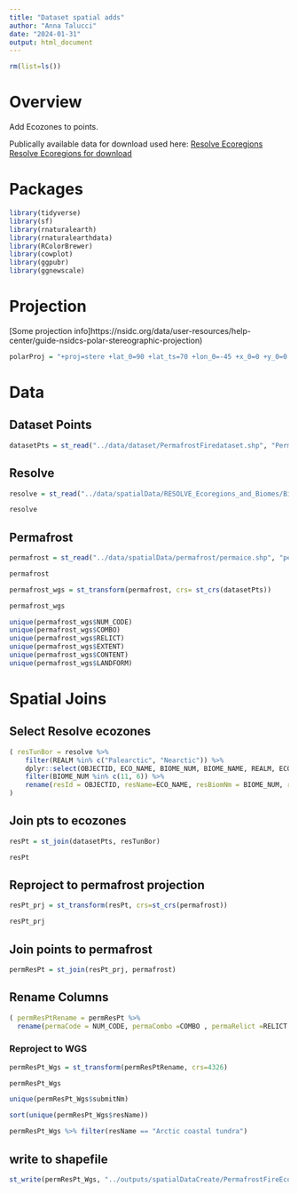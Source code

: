 ```yaml
---
title: "Dataset spatial adds"
author: "Anna Talucci"
date: "2024-01-31"
output: html_document
---
```


```r
rm(list=ls())
```


# Overview


Add Ecozones to points.

Publically available data for download used here:
[Resolve Ecoregions](https://ecoregions.appspot.com/)
[Resolve Ecoregions for download](https://hub.arcgis.com/datasets/37ea320eebb647c6838c23f72abae5ef/explore)

# Packages

```r
library(tidyverse)
library(sf)
library(rnaturalearth)
library(rnaturalearthdata)
library(RColorBrewer)
library(cowplot)
library(ggpubr)
library(ggnewscale)
```

# Projection
[Some projection info]https://nsidc.org/data/user-resources/help-center/guide-nsidcs-polar-stereographic-projection)

```r
polarProj = "+proj=stere +lat_0=90 +lat_ts=70 +lon_0=-45 +x_0=0 +y_0=0 +datum=WGS84 +units=m +no_defs +type=crs"
```

# Data

## Dataset Points

```r
datasetPts = st_read("../data/dataset/PermafrostFiredataset.shp", "PermafrostFiredataset")
```


## Resolve

```r
resolve = st_read("../data/spatialData/RESOLVE_Ecoregions_and_Biomes/Biomes_and_Ecoregions_2017.shp", "Biomes_and_Ecoregions_2017")
```

```r
resolve
```

## Permafrost

```r
permafrost = st_read("../data/spatialData/permafrost/permaice.shp", "permaice")
```

```r
permafrost
```

```r
permafrost_wgs = st_transform(permafrost, crs= st_crs(datasetPts))
```

```r
permafrost_wgs
```

```r
unique(permafrost_wgs$NUM_CODE)
unique(permafrost_wgs$COMBO)
unique(permafrost_wgs$RELICT)
unique(permafrost_wgs$EXTENT)
unique(permafrost_wgs$CONTENT)
unique(permafrost_wgs$LANDFORM)
```

# Spatial Joins 

## Select Resolve ecozones

```r
( resTunBor = resolve %>% 
    filter(REALM %in% c("Palearctic", "Nearctic")) %>% 
    dplyr::select(OBJECTID, ECO_NAME, BIOME_NUM, BIOME_NAME, REALM, ECO_ID, geometry) %>% 
    filter(BIOME_NUM %in% c(11, 6)) %>%
    rename(resId = OBJECTID, resName=ECO_NAME, resBiomNm = BIOME_NUM, resBiomeName = BIOME_NAME, resRealm = REALM,  resEcoId = ECO_ID)
)
```

## Join pts to ecozones

```r
resPt = st_join(datasetPts, resTunBor) 
```

```r
resPt
```
## Reproject to permafrost projection

```r
resPt_prj = st_transform(resPt, crs=st_crs(permafrost))
```

```r
resPt_prj
```

## Join points to permafrost

```r
permResPt = st_join(resPt_prj, permafrost) 
```

## Rename Columns

```r
( permResPtRename = permResPt %>% 
  rename(permaCode = NUM_CODE, permaCombo =COMBO , permaRelict =RELICT , permaExtent= EXTENT, permaCont = CONTENT, permaLand = LANDFORM) )
```

### Reproject to WGS

```r
permResPt_Wgs = st_transform(permResPtRename, crs=4326)
```

```r
permResPt_Wgs
```

```r
unique(permResPt_Wgs$submitNm)
```
```r
sort(unique(permResPt_Wgs$resName))
```
```r
permResPt_Wgs %>% filter(resName == "Arctic coastal tundra")
```

## write to shapefile

```r
st_write(permResPt_Wgs, "../outputs/spatialDataCreate/PermafrostFireEcozonedataset.shp", driver="ESRI Shapefile")
```
